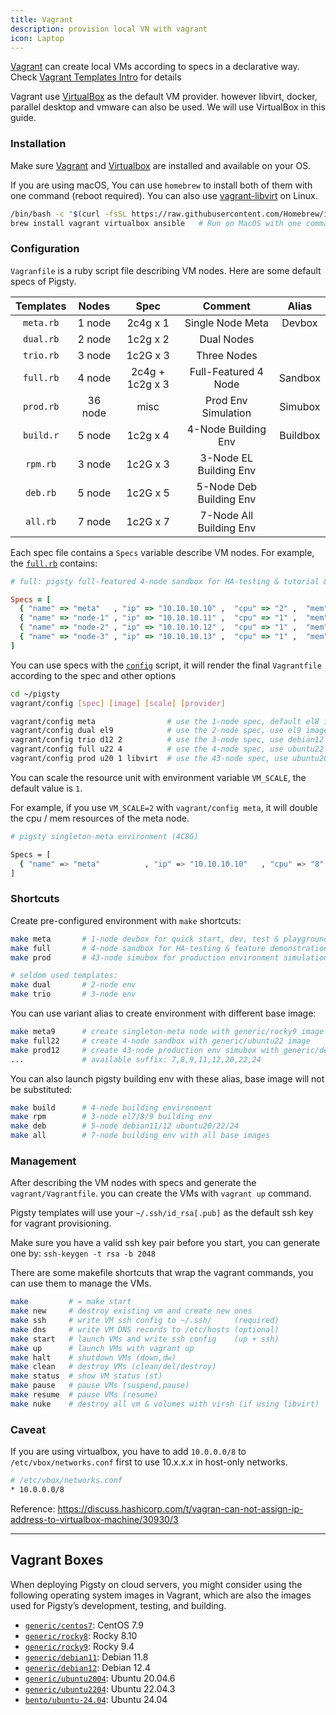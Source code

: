 ```yaml
---
title: Vagrant
description: provision local VN with vagrant
icon: Laptop
---
```


[Vagrant](https://www.vagrantup.com/) can create local VMs according to specs in a declarative way. Check [Vagrant Templates Intro](https://github.com/pgsty/pigsty/tree/master/vagrant/README.md) for details

Vagrant use [VirtualBox](https://www.virtualbox.org/) as the default VM provider. however libvirt, docker, parallel desktop and vmware can also be used. We will use VirtualBox in this guide.

### Installation

Make sure [Vagrant](https://www.vagrantup.com/) and [Virtualbox](https://www.virtualbox.org/) are installed and available on your OS.

If you are using macOS, You can use `homebrew` to install both of them with one command (reboot required). You can also use [vagrant-libvirt](https://vagrant-libvirt.github.io/vagrant-libvirt/) on Linux.

```bash
/bin/bash -c "$(curl -fsSL https://raw.githubusercontent.com/Homebrew/install/HEAD/install.sh)"
brew install vagrant virtualbox ansible   # Run on MacOS with one command, but only works on x86_64 Intel chips
```

### Configuration

`Vagranfile` is a ruby script file describing VM nodes. Here are some default specs of Pigsty.

| Templates |  Nodes  |      Spec       |         Comment         |  Alias   |
| :-------: | :-----: | :-------------: | :---------------------: | :------: |
| `meta.rb` | 1 node  |    2c4g x 1     |    Single Node Meta     |  Devbox  |
| `dual.rb` | 2 node  |    1c2g x 2     |       Dual Nodes        |          |
| `trio.rb` | 3 node  |    1c2G x 3     |       Three Nodes       |          |
| `full.rb` | 4 node  | 2c4g + 1c2g x 3 |  Full-Featured 4 Node   | Sandbox  |
| `prod.rb` | 36 node |      misc       |   Prod Env Simulation   | Simubox  |
| `build.r` | 5 node  |    1c2g x 4     |   4-Node Building Env   | Buildbox |
| `rpm.rb`  | 3 node  |    1c2G x 3     | 3-Node EL Building Env  |          |
| `deb.rb`  | 5 node  |    1c2G x 5     | 5-Node Deb Building Env |          |
| `all.rb`  | 7 node  |    1c2G x 7     | 7-Node All Building Env |          |

Each spec file contains a `Specs` variable describe VM nodes. For example, the [`full.rb`](https://github.com/pgsty/pigsty/blob/main/vagrant/spec/full.rb) contains:

```ruby
# full: pigsty full-featured 4-node sandbox for HA-testing & tutorial & practices

Specs = [
  { "name" => "meta"   , "ip" => "10.10.10.10" ,  "cpu" => "2" ,  "mem" => "4096" ,  "image" => "generic/rocky8"  },
  { "name" => "node-1" , "ip" => "10.10.10.11" ,  "cpu" => "1" ,  "mem" => "2048" ,  "image" => "generic/rocky8"  },
  { "name" => "node-2" , "ip" => "10.10.10.12" ,  "cpu" => "1" ,  "mem" => "2048" ,  "image" => "generic/rocky8"  },
  { "name" => "node-3" , "ip" => "10.10.10.13" ,  "cpu" => "1" ,  "mem" => "2048" ,  "image" => "generic/rocky8"  },
]
```

You can use specs with the [`config`](https://pigsty.io/docs/setup/config/) script, it will render the final `Vagrantfile` according to the spec and other options

```bash
cd ~/pigsty
vagrant/config [spec] [image] [scale] [provider]

vagrant/config meta                # use the 1-node spec, default el8 image
vagrant/config dual el9            # use the 2-node spec, use el9 image instead
vagrant/config trio d12 2          # use the 3-node spec, use debian12 image, double the cpu/mem resource
vagrant/config full u22 4          # use the 4-node spec, use ubuntu22 image instead, use 4x cpu/mem resource
vagrant/config prod u20 1 libvirt  # use the 43-node spec, use ubuntu20 image instead, use libvirt as provider instead of virtualbox
```

You can scale the resource unit with environment variable `VM_SCALE`, the default value is `1`.

For example, if you use `VM_SCALE=2` with `vagrant/config meta`, it will double the cpu / mem resources of the meta node.

```bash
# pigsty singleton-meta environment (4C8G)

Specs = [
  { "name" => "meta"          , "ip" => "10.10.10.10"   , "cpu" => "8"    , "mem" => "16384"    , "image" => "generic/rocky8"   },
]
```

### Shortcuts

Create pre-configured environment with `make` shortcuts:

```bash
make meta       # 1-node devbox for quick start, dev, test & playground
make full       # 4-node sandbox for HA-testing & feature demonstration
make prod       # 43-node simubox for production environment simulation

# seldom used templates:
make dual       # 2-node env
make trio       # 3-node env
```

You can use variant alias to create environment with different base image:

```bash
make meta9      # create singleton-meta node with generic/rocky9 image
make full22     # create 4-node sandbox with generic/ubuntu22 image
make prod12     # create 43-node production env simubox with generic/debian12 image
...             # available suffix: 7,8,9,11,12,20,22,24
```

You can also launch pigsty building env with these alias, base image will not be substituted:

```bash
make build      # 4-node building environment
make rpm        # 3-node el7/8/9 building env
make deb        # 5-node debian11/12 ubuntu20/22/24
make all        # 7-node building env with all base images
```

### Management

After describing the VM nodes with specs and generate the `vagrant/Vagrantfile`. you can create the VMs with `vagrant up` command.

Pigsty templates will use your `~/.ssh/id_rsa[.pub]` as the default ssh key for vagrant provisioning.

Make sure you have a valid ssh key pair before you start, you can generate one by: `ssh-keygen -t rsa -b 2048`

There are some makefile shortcuts that wrap the vagrant commands, you can use them to manage the VMs.

```bash
make         # = make start
make new     # destroy existing vm and create new ones
make ssh     # write VM ssh config to ~/.ssh/     (required)
make dns     # write VM DNS records to /etc/hosts (optional)
make start   # launch VMs and write ssh config    (up + ssh)
make up      # launch VMs with vagrant up
make halt    # shutdown VMs (down,dw)
make clean   # destroy VMs (clean/del/destroy)
make status  # show VM status (st)
make pause   # pause VMs (suspend,pause)
make resume  # pause VMs (resume)
make nuke    # destroy all vm & volumes with virsh (if using libvirt)
```

### Caveat

If you are using virtualbox, you have to add `10.0.0.0/8` to `/etc/vbox/networks.conf` first to use 10.x.x.x in host-only networks.

```bash
# /etc/vbox/networks.conf
* 10.0.0.0/8
```

Reference: https://discuss.hashicorp.com/t/vagran-can-not-assign-ip-address-to-virtualbox-machine/30930/3



------

## Vagrant Boxes

When deploying Pigsty on cloud servers, you might consider using the following operating system images in Vagrant, which are also the images used for Pigsty’s development, testing, and building.

- [`generic/centos7`](https://app.vagrantup.com/generic/boxes/centos7): CentOS 7.9
- [`generic/rocky8`](https://app.vagrantup.com/generic/boxes/rocky8): Rocky 8.10
- [`generic/rocky9`](https://app.vagrantup.com/generic/boxes/rocky9): Rocky 9.4
- [`generic/debian11`](https://app.vagrantup.com/generic/boxes/debian11): Debian 11.8
- [`generic/debian12`](https://app.vagrantup.com/generic/boxes/debian12): Debian 12.4
- [`generic/ubuntu2004`](https://app.vagrantup.com/generic/boxes/ubuntu2004): Ubuntu 20.04.6
- [`generic/ubuntu2204`](https://app.vagrantup.com/generic/boxes/ubuntu2204): Ubuntu 22.04.3
- [`bento/ubuntu-24.04`](https://portal.cloud.hashicorp.com/vagrant/discover/bento/ubuntu-24.04): Ubuntu 24.04

